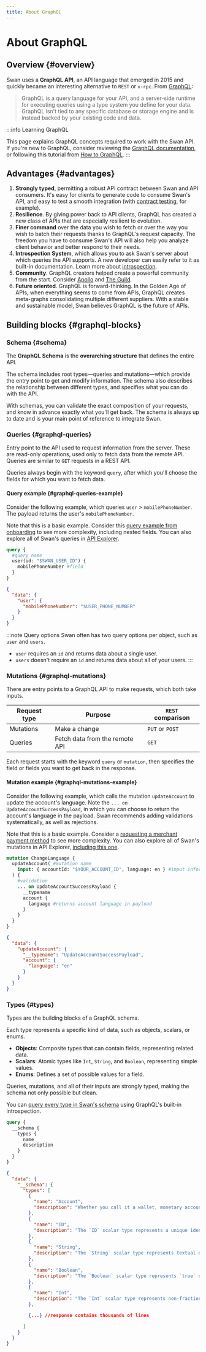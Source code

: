 ```yaml
---
title: About GraphQL
---
```


# About GraphQL

## Overview {#overview}

Swan uses a **GraphQL API**, an API language that emerged in 2015 and quickly became an interesting alternative to `REST` or `x-rpc`.
From [GraphQL](https://graphql.org/learn/):

> GraphQL is a query language for your API, and a server-side runtime for executing queries using a type system you define for your data. GraphQL isn't tied to any specific database or storage engine and is instead backed by your existing code and data.

:::info Learning GraphQL

This page explains GraphQL concepts required to work with the Swan API.
If you're new to GraphQL, consider reviewing the [GraphQL documentation](https://graphql.org/learn/), or following this tutorial from [How to GraphQL](https://www.howtographql.com/).
:::

## Advantages {#advantages}

1. **Strongly typed**, permitting a robust API contract between Swan and API consumers. It's easy for clients to generate code to consume Swan's API, and easy to test a smooth integration (with [contract testing](https://pactflow.io/blog/what-is-contract-testing/), for example).
1. **Resilience**. By giving power back to API clients, GraphQL has created a new class of APIs that are especially resilient to evolution.
1. **Finer command** over the data you wish to fetch or over the way you wish to batch their requests thanks to GraphQL's request capacity. The freedom you have to consume Swan's API will also help you analyze client behavior and better respond to their needs.
1. **Introspection System**, which allows you to ask Swan's server about which queries the API supports. A new developer can easily refer to it as built-in documentation. Learn more about [introspection](https://graphql.org/learn/introspection/).
1. **Community**. GraphQL creators helped create a powerful community from the start. Consider [Apollo](https://www.apollographql.com/) and [The Guild](https://the-guild.dev/).
1. **Future oriented**. GraphQL is forward-thinking. In the Golden Age of APIs, when everything seems to come from APIs, GraphQL creates meta-graphs consolidating multiple different suppliers. With a stable and sustainable model, Swan believes GraphQL is the future of APIs.

## Building blocks {#graphql-blocks}

### Schema {#schema}

The **GraphQL Schema** is the **overarching structure** that defines the entire API.

The schema includes root types—queries and mutations—which provide the entry point to get and modify information.
The schema also describes the relationship between different types, and specifies what you can do with the API.

With schemas, you can validate the exact composition of your requests, and know in advance exactly what you'll get back.
The schema is always up to date and is your main point of reference to integrate Swan.

### Queries {#graphql-queries}

Entry point to the API used to request information from the server.
These are read-only operations, used only to fetch data from the remote API.
Queries are similar to `GET` requests in a REST API.

Queries always begin with the keyword `query`, after which you'll choose the fields for which you want to fetch data.

#### Query example {#graphql-queries-example}

Consider the following example, which queries `user` > `mobilePhoneNumber`.
The payload returns the user's `mobilePhoneNumber`.

Note that this is a basic example.
Consider this [query example from onboarding](../topics/onboarding/overview/guide-get-info.mdx#query) to see more complexity, including nested fields.
You can also explore all of Swan's queries in [API Explorer](https://explorer.swan.io/).

```graphql title="Query" showLineNumbers
query {
  #query name
  user(id: "$SWAN_USER_ID") {
    mobilePhoneNumber #field
  }
}
```

```json title="Payload" {4} showLineNumbers
{
  "data": {
    "user": {
      "mobilePhoneNumber": "$USER_PHONE_NUMBER"
    }
  }
}
```

:::note Query options
Swan often has two query options per object, such as `user` and `users`.

- `user` requires an `id` and returns data about a single user.
- `users` doesn't require an `id` and returns data about all of your users.
  :::

### Mutations {#graphql-mutations}

There are entry points to a GraphQL API to make requests, which both take inputs.

| Request type | Purpose                        | `REST` comparison |
| ------------ | ------------------------------ | ----------------- |
| Mutations    | Make a change                  | `PUT` or `POST`   |
| Queries      | Fetch data from the remote API | `GET`             |

Each request starts with the keyword `query` or `mutation`, then specifies the field or fields you want to get back in the response.

#### Mutation example {#graphql-mutations-example}

Consider the following example, which calls the mutation `updateAccount` to update the account's language.
Note the `... on UpdateAccountSuccessPayload`, in which you can choose to return the account's language in the payload.
Swan recommends adding validations systematically, as well as rejections.

Note that this is a basic example.
Consider a [requesting a merchant payment method](../topics/merchants/sdd/guide-request.mdx) to see more complexity.
You can also explore all of Swan's mutations in API Explorer, [including this one](https://explorer.swan.io?query=bXV0YXRpb24gTXlNdXRhdGlvbiB7CiAgdXBkYXRlQWNjb3VudChpbnB1dDogeyBhY2NvdW50SWQ6ICIkWU9VUl9BQ0NPVU5UX0lEIiwgbGFuZ3VhZ2U6IGVuIH0pIHsKICAgIC4uLiBvbiBVcGRhdGVBY2NvdW50U3VjY2Vzc1BheWxvYWQgewogICAgICBfX3R5cGVuYW1lCiAgICAgIGFjY291bnQgewogICAgICAgIGxhbmd1YWdlCiAgICAgIH0KICAgIH0KICB9Cn0K&tab=api).

```graphql title="Mutation" {3,5} showLineNumbers
mutation ChangeLanguage {
  updateAccount( #mutation name
    input: { accountId: "$YOUR_ACCOUNT_ID", language: en } #input information
  ) {
    #validation
    ... on UpdateAccountSuccessPayload {
      __typename
      account {
        language #returns account language in payload
      }
    }
  }
}
```

```json title="Payload" {4,6} showLineNumbers
{
  "data": {
    "updateAccount": {
      "__typename": "UpdateAccountSuccessPayload",
      "account": {
        "language": "en"
      }
    }
  }
}
```

### Types {#types}

Types are the building blocks of a GraphQL schema.

Each type represents a specific kind of data, such as objects, scalars, or enums.

- **Objects**: Composite types that can contain fields, representing related data.
- **Scalars**: Atomic types like `Int`, `String`, and `Boolean`, representing simple values.
- **Enums**: Defines a set of possible values for a field.

Queries, mutations, and all of their inputs are strongly typed, making the schema not only possible but clean.

You can [query every type in Swan's schema](https://explorer.swan.io?query=cXVlcnkgewogIF9fc2NoZW1hIHsKICAgIHR5cGVzIHsKICAgICAgbmFtZQogICAgICBkZXNjcmlwdGlvbgogICAgfQogIH0KfQo%3D&tab=api) using GraphQL's built-in introspection.

```graphql title="Schema query" showLineNumbers
query {
  __schema {
    types {
      name
      description
    }
  }
}
```

```json title="Payload" showLineNumbers
{
  "data": {
    "__schema": {
      "types": [
        {
          "name": "Account",
          "description": "Whether you call it a wallet, monetary account, payment account or bank account, the notion of account is fundamental at Swan. All payment flows necessarily go through an account."
        },
        {
          "name": "ID",
          "description": "The `ID` scalar type represents a unique identifier, often used to refetch an object or as key for a cache. The ID type appears in a JSON response as a String; however, it is not intended to be human-readable. When expected as an input type, any string (such as `\"4\"`) or integer (such as `4`) input value will be accepted as an ID."
        },
        {
          "name": "String",
          "description": "The `String` scalar type represents textual data, represented as UTF-8 character sequences. The String type is most often used by GraphQL to represent free-form human-readable text."
        },
        {
          "name": "Boolean",
          "description": "The `Boolean` scalar type represents `true` or `false`."
        },
        {
          "name": "Int",
          "description": "The `Int` scalar type represents non-fractional signed whole numeric values. Int can represent values between -(2^31) and 2^31 - 1."
        },

        {...} //response contains thousands of lines

      ]
    }
  }
}
```
